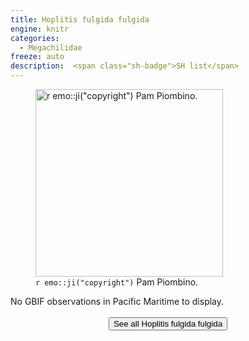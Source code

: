 ```yaml
---
title: Hoplitis fulgida fulgida
engine: knitr
categories:
  - Megachilidae
freeze: auto
description:  <span class="sh-badge">SH list</span>
---
```

![`r emo::ji("copyright")` Pam Piombino.](https://inaturalist-open-data.s3.amazonaws.com/photos/178873678/large.jpeg){height=300}



No GBIF observations in Pacific Maritime to display.
<br><br>
<center>


<a href="https://www.zoology.ubc.ca/entomology/main/Hymenoptera/Megachilidae/Hoplitis%20fulgida.php"><button type="button" class="btn btn-secondary">See all Hoplitis fulgida fulgida <i class="fa-solid fa-arrow-up-right-from-square"></i> </button></a>
</center>
